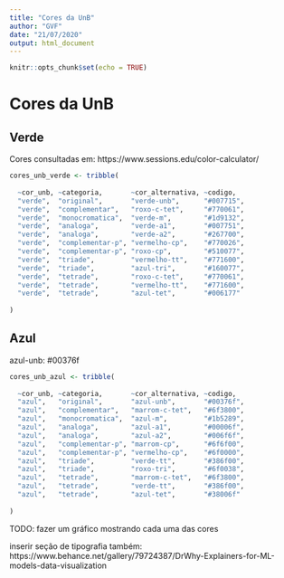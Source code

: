 ```yaml
---
title: "Cores da UnB"
author: "GVF"
date: "21/07/2020"
output: html_document
---
```


```r
knitr::opts_chunk$set(echo = TRUE)
```

# Cores da UnB

## Verde

Cores consultadas em: https://www.sessions.edu/color-calculator/

```r

cores_unb_verde <- tribble(
  
  ~cor_unb, ~categoria,       ~cor_alternativa, ~codigo,
  "verde",  "original",       "verde-unb",      "#007715",
  "verde",  "complementar",   "roxo-c-tet",     "#770061",
  "verde",  "monocromatica",  "verde-m",        "#1d9132",
  "verde",  "analoga",        "verde-a1",       "#007751",
  "verde",  "analoga",        "verde-a2",       "#267700",
  "verde",  "complementar-p", "vermelho-cp",    "#770026",
  "verde",  "complementar-p", "roxo-cp",        "#510077",
  "verde",  "triade",         "vermelho-tt",    "#771600",
  "verde",  "triade",         "azul-tri",       "#160077",
  "verde",  "tetrade",        "roxo-c-tet",     "#770061",
  "verde",  "tetrade",        "vermelho-tt",    "#771600",
  "verde",  "tetrade",        "azul-tet",       "#006177"
  
)

```

## Azul

azul-unb: #00376f

```r

cores_unb_azul <- tribble(
  
  ~cor_unb, ~categoria,       ~cor_alternativa, ~codigo,
  "azul",   "original",       "azul-unb",       "#00376f",
  "azul",   "complementar",   "marrom-c-tet",   "#6f3800",
  "azul",   "monocromatica",  "azul-m",         "#1b5289",
  "azul",   "analoga",        "azul-a1",        "#00006f",
  "azul",   "analoga",        "azul-a2",        "#006f6f",
  "azul",   "complementar-p", "marrom-cp",      "#6f6f00",
  "azul",   "complementar-p", "vermelho-cp",    "#6f0000",
  "azul",   "triade",         "verde-tt",       "#386f00",
  "azul",   "triade",         "roxo-tri",       "#6f0038",
  "azul",   "tetrade",        "marrom-c-tet",   "#6f3800",
  "azul",   "tetrade",        "verde-tt",       "#386f00",
  "azul",   "tetrade",        "azul-tet",       "#38006f"
  
)

```

TODO: fazer um gráfico mostrando cada uma das cores

inserir seção de tipografia também:
https://www.behance.net/gallery/79724387/DrWhy-Explainers-for-ML-models-data-visualization

